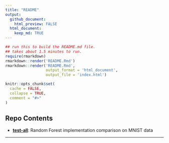 ```yaml
---
title: "README"
output: 
  github_document:
    html_preview: FALSE
  html_document:
    keep_md: TRUE
---
```


<!-- README.md is generated from README.Rmd. Please edit that file -->
```r
## run this to build the README.md file.
## takes about 1.5 minutes to run. 
require(rmarkdown)
rmarkdown::render('README.Rmd')
rmarkdown::render('README.Rmd', 
                  output_format = 'html_document', 
                  output_file = 'index.html')
```
```r
knitr::opts_chunk$set(
  cache = FALSE,
  collapse = TRUE,
  comment = "#>"
)
```

## Repo Contents
- [**test-all**](test-all.html): Random Forest implementation comparison
  on MNIST data

---
